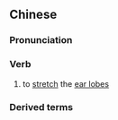 {{also|扩耳}}
==Chinese==
{{zh-forms|s=扩耳}}

===Pronunciation===
{{zh-pron
|m=kuò'ěr
|c=kwok3 ji5,kwong3 ji5
|cat=v
}}

===Verb===
{{zh-verb}}

# to [[stretch]] the [[ear lobe]]s {{gloss|using an ear stretching plug}}

===Derived terms===
{{zh-der|擴耳器}}